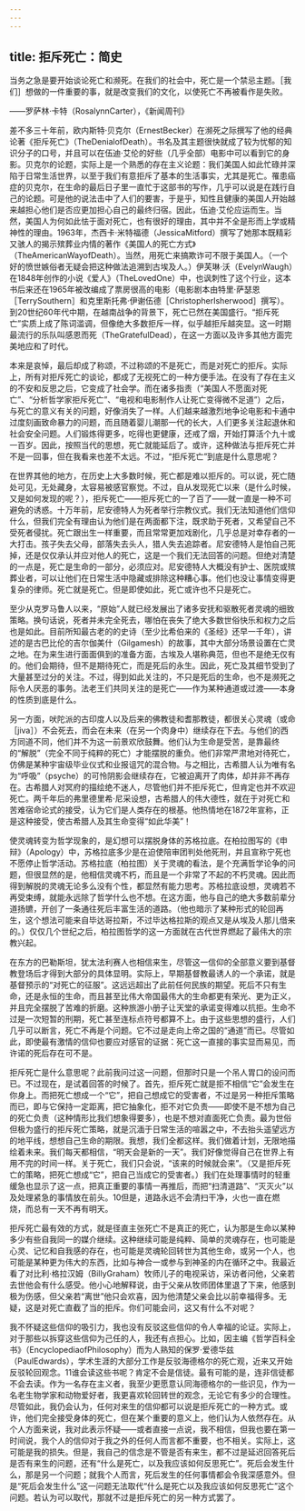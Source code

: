 ```yaml
---
---
---
```

title: 拒斥死亡：简史
---




当务之急是要开始谈论死亡和濒死。在我们的社会中，死亡是一个禁忌主题。［我们］想做的一件重要的事，就是改变我们的文化，以使死亡不再被看作是失败。

——罗萨林·卡特（RosalynnCarter），《新闻周刊》

差不多三十年前，欧内斯特·贝克尔（ErnestBecker）在濒死之际撰写了他的经典论著《拒斥死亡》（TheDenialofDeath）。书名及其主题很快就成了较为忧郁的知识分子的口号，并且可以在伍迪·艾伦的好些（几乎全部）电影中可以看到它的身影。贝克尔的论题，实际上是一个熟悉的存在主义论题：我们美国人如此忙碌并深陷于日常生活世界，以至于我们有意拒斥了基本的生活事实，尤其是死亡。罹患癌症的贝克尔，在生命的最后日子里一直忙于这部书的写作，几乎可以说是在践行自己的论题。可是他的说法击中了人们的要害，于是乎，知性且健康的美国人开始越来越担心他们是否应更加担心自己的最终归宿。因此，伍迪·艾伦应运而生。当然，美国人为何如此怯于面对死亡，也有很好的理由，其中并不全是形而上学或精神性的理由。1963年，杰西卡·米特福德（JessicaMitford）撰写了她那本既精彩又骇人的揭示殡葬业内情的著作《美国人的死亡方式》（TheAmericanWayofDeath）。当然，用死亡来搞欺诈可不限于美国人。（一个好的愤世嫉俗者无疑会把这种做法追溯到古埃及人。）伊芙琳·沃（EvelynWaugh）在1848年创作的小说《爱人》（TheLovedOne）中，也讽刺性了这个行业，这本书后来还在1965年被改编成了票房很高的电影（电影剧本由特里·萨瑟恩［TerrySouthern］和克里斯托弗·伊谢伍德［ChristopherIsherwood］撰写）。到20世纪60年代中期，在越南战争的背景下，死亡已然在美国盛行。“拒斥死亡”实质上成了陈词滥调，但像绝大多数拒斥一样，似乎越拒斥越突显。这一时期最流行的乐队叫感恩而死（TheGratefulDead），在这一方面以及许多其他方面完美地应和了时代。

本来是哀悼，最后却成了称颂，不过称颂的不是死亡，而是对死亡的拒斥。实际上，所有对拒斥死亡的谈论，都成了无视死亡的一种方便手法。在没有了存在主义的不安和反思之后，它变成了社会学。而在诸多指责（“美国人不愿面对死亡”、“分析哲学家拒斥死亡”、“电视和电影制作人让死亡变得微不足道”）之后，与死亡的意义有关的问题，好像消失了一样。人们越来越激烈地争论电影和卡通中过度刻画致命暴力的问题，而且随着婴儿潮那一代的长大，人们更多关注起退休和社会安全问题。人们锻炼得更多，吃得也更健康，还戒了烟，开始打算活个九十或一百岁。因此，按照当代的思想，死亡就能延后了。或许，这种做法与拒斥死亡并不是一回事，但在我看来也差不太远。不过，“拒斥死亡”到底是什么意思呢？

在世界其他的地方，在历史上大多数时候，死亡都是难以拒斥的。可以说，死亡随处可见，无处藏身，太容易被感官察觉。不过，自从发现死亡以来（是什么时候，又是如何发现的呢？），拒斥死亡——拒斥死亡的一了百了——就一直是一种不可避免的诱惑。十万年前，尼安德特人为死者举行宗教仪式。我们无法知道他们信仰什么，但我们完全有理由认为他们是在两面都下注，既求助于死者，又希望自己不受死者侵扰。死亡跟出生一样重要，而且常常更加戏剧化，几乎总是对幸存者的一大打击。孩子失去父母，部落失去头人，猎人失去追踪者。尼安德特人是怕自己死掉，还是仅仅承认并应对他人的死亡，这是一个我们无法回答的问题。但绝对清楚的一点是，死亡是生命的一部分，必须应对。尼安德特人大概没有护士、医院或殡葬业者，可以让他们在日常生活中隐藏或排除这种糟心事。他们也没让事情变得更复杂的律师。死亡就是死亡。但是即使如此，死亡或许也不只是死亡。

至少从克罗马鲁人以来，“原始”人就已经发展出了诸多安抚和驱散死者灵魂的细致策略。换句话说，死者并未完全死去，哪怕在丧失了绝大多数世俗快乐和权力之后也是如此。目前所知最古老的的史诗（至少比希伯来的《圣经》还早一千年），讲述的是古巴比伦的吉尔伽美什（Gilgamesh）的故事，其中大部分场景设置在亡灵之地。在为来生进行面面俱到的准备方面，古埃及人堪称典范，但也不是绝无仅有的。他们会期待，但不是期待死亡，而是死后的永生。因此，死亡及其细节受到了大量甚至过分的关注。不过，得到如此关注的，不只是死后的生命，也不是濒死之际令人厌恶的事务。法老王们共同关注的是死亡——作为某种通道或过渡——本身的性质到底是什么。

另一方面，吠陀派的古印度人以及后来的佛教徒和耆那教徒，都很关心灵魂（或命［jiva］）不会死去，而会在未来（在另一个肉身中）继续存在下去。与他们的西方同道不同，他们并不为这一前景欢欣鼓舞。他们认为生命是受苦，是靠最终的“解脱”（完全不同于纯粹的死亡）才能摆脱的重负。他们非常严肃地对待死亡，仿佛是某种宇宙级毕业仪式和业报诅咒的混合物。与之相比，古希腊人认为唯有名为“呼吸”（psyche）的可怜阴影会继续存在，它被迫离开了肉体，却并非不再存在。古希腊人对冥府的描绘绝不迷人，尽管他们并不拒斥死亡，但肯定也并不欢迎死亡。两千年后的弗里德里希·尼采设想，古希腊人的伟大德性，就在于对死亡和苦难宿命论式的接受，认为它们是人类存在的根基。他热情地在1872年宣称，正是这种接受，使古希腊人及其生命变得“如此华美”！

使灵魂转变为哲学现象的，是幻想可以摆脱身体的苏格拉底。在柏拉图写的《申辩》（Apology）中，苏格拉底多少是在迫使陪审团判处他死刑，并且宣称宁死也不愿停止哲学活动。苏格拉底（柏拉图）关于灵魂的看法，是个充满哲学论争的问题，但很显然的是，他相信灵魂不朽，而且是一个非常了不起的不朽灵魂。因此而得到解脱的灵魂无论多么没有个性，都显然有能力思考。苏格拉底设想，灵魂若不再受束缚，就能永远除了哲学什么也不想。在这方面，他与自己的绝大多数前辈分道扬镳，开创了一条通往死后丰富生活的道路。（他也暗示了某种形式的轮回再生，这个想法可能来自毕达哥拉斯，不过毕达格拉斯的观点又是从埃及人那儿借来的。）仅仅几个世纪之后，柏拉图哲学的这一方面就在古代世界燃起了最伟大的宗教兴起。

在东方的巴勒斯坦，犹太法利赛人也相信来生，尽管这一信仰的全部意义要到基督教登场后才得到大部分的具体显明。实际上，早期基督教最诱人的一个承诺，就是基督预示的“对死亡的征服”。这远远超出了此前任何民族的期望。死后不只有生命，还是永恒的生命，而且甚至比伟大帝国最伟大的生命都更有荣光、更为正义，并且完全摆脱了苦难的折磨。这种旅游小册子让天堂的承诺变得难以抗拒。生命不过是一次短暂的刑期，死亡甚至连标点符号都算不上。由于这些思想的盛行，人们几乎可以断言，死亡不再是个问题。它不过是走向上帝之国的“通道”而已。尽管如此，即使最有激情的信仰也要应对感官的证据：死亡这一直接的事实显而易见，而许诺的死后存在可不是。

拒斥死亡是什么意思呢？此前我问过这一问题，但那时只是一个吊人胃口的设问而已。不过现在，是试着回答的时候了。首先，拒斥死亡就是拒不相信“它”会发生在你身上。而把死亡想成一个“它”，把自己想成它的受害者，不过是另一种拒斥策略而已，即与它保持一定距离，把它抽象化，拒不对它负责——即使不是不想为自己的死亡负责（这种情形比我们想象得要多），也是不想对直面死亡负责。最为世俗但极为盛行的拒斥死亡策略，就是沉湎于日常生活的喧嚣之中，不去抬头遥望远方的地平线，想想自己生命的期限。我想，我们全都这样。我们做着计划，无限地描绘着未来。我们每天都相信，“明天会是新的一天”。我们好像觉得自己在世界上有用不完的时间一样。关于死亡，我们只会说，“该来的时候就会来”。（又是拒斥死亡的策略，把死亡想成“它”，把自己当成它的受害者。）我们在处理事情时的轻重缓急也显示了这一点，把真正重要的事情一再推后，而把“扫清道路”、“灭灭火”以及处理紧急的事情放在前头。10但是，道路永远不会清扫干净，火也一直在燃烧，而总有一天不再有明天。

拒斥死亡最有效的方式，就是径直主张死亡不是真正的死亡，认为那是生命以某种多少有些自我同一的媒介继续。这种继续可能是纯粹、简单的灵魂存在，也可能是心灵、记忆和自我感的存在，也可能是灵魂轮回转世为其他生命，或另一个人，也可能是某种更为伟大的东西，比如与神合一或参与到神圣的内在循环之中。我最近看了对比利·格拉汉姆（BillyGraham）牧师儿子的电视采访，采访者问他，父亲若去世他会有什么感受。他小心地解释说，由于父亲从牧师团体里退了下来，他感到极为伤感，但父亲若“离世”他只会欢喜，因为他清楚父亲会比以前幸福得多。无疑，这是对死亡直截了当的拒斥。你们可能会问，这又有什么不对呢？

我不怀疑这些信仰的吸引力，我也没有反驳这些信仰的令人幸福的论证。实际上，对于那些以拆穿这些信仰为己任的人，我还有点担心。比如，因主编《哲学百科全书》（EncyclopediaofPhilosophy）而为人熟知的保罗·爱德华兹（PaulEdwards），学术生涯的大部分工作是反驳海德格尔的死亡观，近来又开始反驳轮回观念。11谁会读这些书呢？肯定不会是信徒。最有可能的是，连非信徒都不会去读。作为一名存在主义者，我至少更愿意认同海德格尔的一些识见，作为一名老生物学家和动物爱好者，我更喜欢轮回转世的观念，无论它有多少的合理性。尽管如此，我仍会认为，任何对来生的信仰都可以说是拒斥死亡的一种方式。或许，他们完全接受身体的死亡，但在某个重要的意义上，他们认为人依然存在。从个人方面来说，我对此表示怀疑——或者直接一点说，我不相信，但我也要在第一时间说，我个人的信仰对于我之外的任何人而言都不重要，也不相关。实际上，这可能是我的损失。但是，我自己的信念是不管是否有来生，都不过是延迟回答死后是否有来生的问题，还有“什么是死亡，以及我应该如何反思死亡”。死后会发生什么，那是另一个问题；就我个人而言，死后发生的任何事情都会令我深感意外。但是“死后会发生什么”这一问题无法取代“什么是死亡以及我应该如何反思死亡”这个问题。若认为可以取代，那就不过是拒斥死亡的另一种方式罢了。